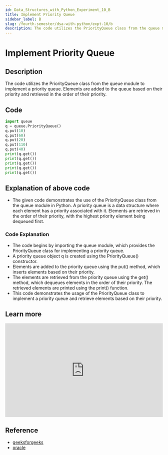 ```yaml
---
id: Data_Structures_with_Python_Experiment_10_B
title: Implement Priority Queue
sidebar_label: B
slug: /fourth-semester/dsa-with-python/expt-10/b
description: The code utilizes the PriorityQueue class from the queue module to implement a priority queue. Elements are added to the queue based on their priority and retrieved in the order of their priority.
---
```


# Implement Priority Queue

## Description

The code utilizes the PriorityQueue class from the queue module to implement a priority queue. Elements are added to the queue based on their priority and retrieved in the order of their priority.


## Code

```python title="expt10b.py"
import queue
q = queue.PriorityQueue()
q.put(10)
q.put(60)
q.put(20)
q.put(110)
q.put(40)
print(q.get())
print(q.get())
print(q.get())
print(q.get())
print(q.get())
```

## Explanation of above code

- The given code demonstrates the use of the PriorityQueue class from the queue module in Python. A priority queue is a data structure where each element has a priority associated with it. Elements are retrieved in the order of their priority, with the highest priority element being dequeued first.

### Code Explanation

- The code begins by importing the queue module, which provides the PriorityQueue class for implementing a priority queue.
- A priority queue object q is created using the PriorityQueue() constructor.
- Elements are added to the priority queue using the put() method, which inserts elements based on their priority.
- The elements are retrieved from the priority queue using the get() method, which dequeues elements in the order of their priority. The retrieved elements are printed using the print() function.
- This code demonstrates the usage of the PriorityQueue class to implement a priority queue and retrieve elements based on their priority.

## Learn more

<iframe width="100%" height="300px" src="https://www.youtube.com/embed/m9SVfOYTaBQ" title="Priority Queue Explained in Hindi l Data Structure" frameborder="0" allow="accelerometer; autoplay; clipboard-write; encrypted-media; gyroscope; picture-in-picture; web-share" allowfullscreen></iframe>

## Reference

- [geeksforgeeks](https://www.geeksforgeeks.org/priority-queue-set-1-introduction/)
- [oracle](https://docs.oracle.com/en/java/javase/11/docs/api/java.base/java/util/PriorityQueue.html)
